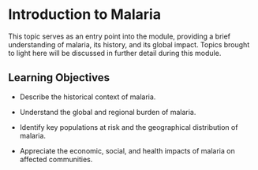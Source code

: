 # Introduction to Malaria

This topic serves as an entry point into the module, providing a brief understanding of malaria, its history, and its global impact. Topics brought to light here will be discussed in further detail during this module.

## Learning Objectives

-   Describe the historical context of malaria.

-   Understand the global and regional burden of malaria.

-   Identify key populations at risk and the geographical distribution of malaria.

-   Appreciate the economic, social, and health impacts of malaria on affected communities.
